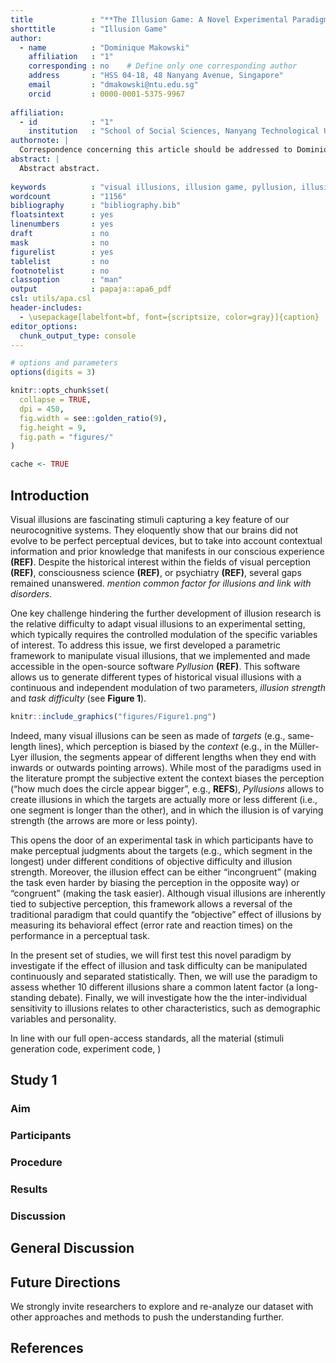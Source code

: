 ```yaml
---
title             : "**The Illusion Game: A Novel Experimental Paradigm to study Visual Illusions**"
shorttitle        : "Illusion Game"
author: 
  - name          : "Dominique Makowski"
    affiliation   : "1"
    corresponding : no    # Define only one corresponding author
    address       : "HSS 04-18, 48 Nanyang Avenue, Singapore"
    email         : "dmakowski@ntu.edu.sg"
    orcid         : 0000-0001-5375-9967
      
affiliation:
  - id            : "1"
    institution   : "School of Social Sciences, Nanyang Technological University, Singapore"
authornote: |
  Correspondence concerning this article should be addressed to Dominique Makowski, HSS 04-18, 48 Nanyang Avenue, Singapore (dom.makowski@gmail.com).
abstract: |
  Abstract abstract.
  
keywords          : "visual illusions, illusion game, pyllusion, illusion effect, personality"
wordcount         : "1156"
bibliography      : "bibliography.bib"
floatsintext      : yes
linenumbers       : yes
draft             : no
mask              : no
figurelist        : yes
tablelist         : no
footnotelist      : no
classoption       : "man"
output            : papaja::apa6_pdf
csl: utils/apa.csl
header-includes:
  - \usepackage[labelfont=bf, font={scriptsize, color=gray}]{caption}
editor_options: 
  chunk_output_type: console
---
```




```r
# options and parameters
options(digits = 3)

knitr::opts_chunk$set(
  collapse = TRUE,
  dpi = 450,
  fig.width = see::golden_ratio(9),
  fig.height = 9,
  fig.path = "figures/"
)

cache <- TRUE
```

<!-- Title: -->
<!-- The Illusion Game: Validation of a Novel Experimental Paradigm to study Visual Illusions  -->


## Introduction

<!-- Intro  & Gaps-->
Visual illusions are fascinating stimuli capturing a key feature of our neurocognitive systems. They eloquently show that our brains did not evolve to be perfect perceptual devices, but to take into account contextual information and prior knowledge that manifests in our conscious experience **(REF)**. Despite the historical interest within the fields of visual perception **(REF)**, consciousness science **(REF)**, or psychiatry **(REF)**, several gaps remained unanswered. *mention common factor for illusions and link with disorders*. 

<!-- Pyllusion -->
One key challenge hindering the further development of illusion research is the relative difficulty to adapt visual illusions to an experimental setting, which typically requires the controlled modulation of the specific variables of interest. To address this issue, we first developed a parametric framework to manipulate visual illusions, that we implemented and made accessible in the open-source software *Pyllusion* **(REF)**. This software allows us to generate different types of historical visual illusions with a continuous and independent modulation of two parameters, *illusion strength* and *task difficulty* (see **Figure 1**).
 
```r
knitr::include_graphics("figures/Figure1.png")
```

 
<!-- Target, strength, difficulty -->
Indeed, many visual illusions can be seen as made of *targets* (e.g., same-length lines), which perception is biased by the *context* (e.g., in the Müller-Lyer illusion, the segments appear of different lengths when they end with inwards or outwards pointing arrows). While most of the paradigms used in the literature prompt the subjective extent the context biases the perception ("how much does the circle appear bigger", e.g., **REFS**), *Pyllusions* allows to create illusions in which the targets are actually more or less different (i.e., one segment is longer than the other), and in which the illusion is of varying strength (the arrows are more or less pointy). 


<!-- Paradigm -->
This opens the door of an experimental task in which participants have to make perceptual judgments about the targets (e.g., which segment in the longest) under different conditions of objective difficulty and illusion strength. Moreover, the illusion effect can be either "incongruent" (making the task even harder by biasing the perception in the opposite way) or "congruent" (making the task easier). Although visual illusions are inherently tied to subjective perception, this framework allows a reversal of the traditional paradigm that could quantify the "objective" effect of illusions by measuring its behavioral effect (error rate and reaction times) on the performance in a perceptual task.

<!-- Goals -->
In the present set of studies, we will first test this novel paradigm by investigate if the effect of illusion and task difficulty can be manipulated continuously and separated statistically. Then, we will use the paradigm to assess whether 10 different illusions share a common latent factor (a long-standing debate). Finally, we will investigate how the the inter-individual sensitivity to illusions relates to other characteristics, such as demographic variables and personality.

In line with our full open-access standards, all the material (stimuli generation code, experiment code, )

## Study 1

### Aim

### Participants

### Procedure

### Results

### Discussion

## General Discussion


## Future Directions

We strongly invite researchers to explore and re-analyze our dataset with other approaches and methods to push the understanding further.

\newpage

## References

::: {#refs custom-style="Bibliography"}
:::
